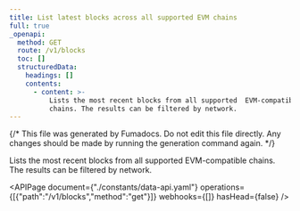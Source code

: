 ```yaml
---
title: List latest blocks across all supported EVM chains
full: true
_openapi:
  method: GET
  route: /v1/blocks
  toc: []
  structuredData:
    headings: []
    contents:
      - content: >-
          Lists the most recent blocks from all supported  EVM-compatible
          chains. The results can be filtered by network.
---
```


{/* This file was generated by Fumadocs. Do not edit this file directly. Any changes should be made by running the generation command again. */}

Lists the most recent blocks from all supported  EVM-compatible chains. The results can be filtered by network.

<APIPage document={"./constants/data-api.yaml"} operations={[{"path":"/v1/blocks","method":"get"}]} webhooks={[]} hasHead={false} />